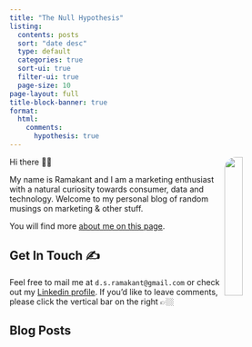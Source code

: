 ```yaml
---
title: "The Null Hypothesis"
listing:
  contents: posts
  sort: "date desc"
  type: default
  categories: true
  sort-ui: true
  filter-ui: true
  page-size: 10
page-layout: full
title-block-banner: true
format:
  html:
    comments:
      hypothesis: true
---
```


![](images/DSCN4504_v2.JPG){style="fig-align: right; float: right; border-radius: 20px" width="25%"}

Hi there 👋🏼

My name is Ramakant and I am a marketing enthusiast with a natural curiosity towards consumer, data and technology. Welcome to my personal blog of random musings on marketing & other stuff.

You will find more [about me on this page](https://www.ds-ramakant.com/about.html).

## Get In Touch ✍️

Feel free to mail me at `d.s.ramakant@gmail.com` or check out my [Linkedin profile](https://www.linkedin.com/in/dsramakant/). If you'd like to leave comments, please click the vertical bar on the right 👉🏼

## Blog Posts
